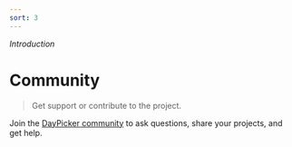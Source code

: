 ```yaml
---
sort: 3
---
```


_Introduction_

# Community

> Get support or contribute to the project.

Join the [DayPicker community](https://github.com/gpbl/react-day-picker/discussions) to ask questions, share your projects, and get help.
